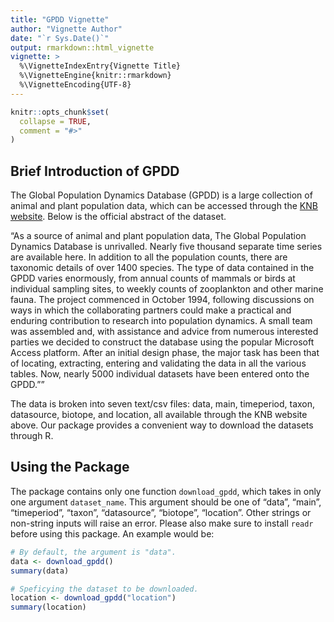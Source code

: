 ```yaml
---
title: "GPDD Vignette"
author: "Vignette Author"
date: "`r Sys.Date()`"
output: rmarkdown::html_vignette
vignette: >
  %\VignetteIndexEntry{Vignette Title}
  %\VignetteEngine{knitr::rmarkdown}
  %\VignetteEncoding{UTF-8}
---
```


```r
knitr::opts_chunk$set(
  collapse = TRUE,
  comment = "#>"
)
```

## Brief Introduction of GPDD

The Global Population Dynamics Database (GPDD) is a large collection of animal and plant population data, which can be accessed through the [KNB website](https://knb.ecoinformatics.org/view/doi:10.5063/F1BZ63Z8). Below is the official abstract of the dataset. 

"As a source of animal and plant population data, The Global Population Dynamics Database is unrivalled. Nearly five thousand separate time series are available here. In addition to all the population counts, there are taxonomic details of over 1400 species. The type of data contained in the GPDD varies enormously, from annual counts of mammals or birds at individual sampling sites, to weekly counts of zooplankton and other marine fauna. The project commenced in October 1994, following discussions on ways in which the collaborating partners could make a practical and enduring contribution to research into population dynamics. A small team was assembled and, with assistance and advice from numerous interested parties we decided to construct the database using the popular Microsoft Access platform. After an initial design phase, the major task has been that of locating, extracting, entering and validating the data in all the various tables. Now, nearly 5000 individual datasets have been entered onto the GPDD.""

The data is broken into seven text/csv files: data, main, timeperiod, taxon, datasource, biotope, and location, all available through the KNB website above. Our package provides a convenient way to download the datasets through R. 


## Using the Package

The package contains only one function `download_gpdd`, which takes in only one argument `dataset_name`. This argument should be one of "data", "main", "timeperiod", "taxon", "datasource", "biotope", "location". Other strings or non-string inputs will raise an error. Please also make sure to install `readr` before using this package. An example would be:

```r
# By default, the argument is "data".
data <- download_gpdd()
summary(data)

# Speficying the dataset to be downloaded.
location <- download_gpdd("location")
summary(location)
```

















